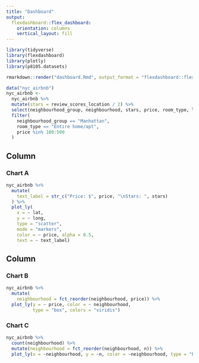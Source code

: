 ```yaml
---
title: "Dashboard"
output: 
  flexdashboard::flex_dashboard:
    orientation: columns
    vertical_layout: fill
---
```


```r
library(tidyverse)
library(flexdashboard)
library(plotly)
library(p8105.datasets)
```

```r
rmarkdown::render("dashboard.Rmd", output_format = "flexdashboard::flex_dashboard")

```


```r
data("nyc_airbnb")
nyc_airbnb <- 
  nyc_airbnb %>% 
  mutate(stars = review_scores_location / 2) %>% 
  select(neighbourhood_group, neighbourhood, stars, price, room_type, lat, long) %>% 
  filter(
    neighbourhood_group == "Manhattan", 
    room_type == "Entire home/apt", 
    price %in% 100:500 
  ) 
```
Column {data-width=650}
-----------------------------------------------------------------------
### Chart A

```r
nyc_airbnb %>% 
  mutate(
    text_label = str_c("Price: $", price, "\nStars: ", stars)
  ) %>% 
  plot_ly(
    x = ~ lat, 
    y = ~ long, 
    type = "scatter", 
    mode = "markers", 
    color = ~ price, alpha = 0.5, 
    text = ~ text_label) 
```

Column {data-width=350}
-----------------------------------------------------------------------
### Chart B

```r
nyc_airbnb %>% 
  mutate(
    neighbourhood = fct_reorder(neighbourhood, price)) %>% 
  plot_ly(y = ~ price, color = ~ neighbourhood, 
          type = "box", colors = "viridis")
```

### Chart C

```r
nyc_airbnb %>% 
  count(neighbourhood) %>% 
  mutate(neighbourhood = fct_reorder(neighbourhood, n)) %>% 
  plot_ly(x = ~neighbourhood, y = ~n, color = ~neighbourhood, type = "bar", colors = "viridis")
```

